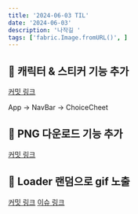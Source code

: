 ```yaml
---
title: '2024-06-03 TIL'
date: '2024-06-03'
description: '나작길 '
tags: ['fabric.Image.fromURL()', ]
---
```


## 📌 캐릭터 & 스티커 기능 추가
[커밋 링크](https://github.com/anonymousRecords/my-precious-gil/commit/7f82e890b6c83798e45739b0c778c801043eaaef)

App -> NavBar -> ChoiceCheet

## 📌 PNG 다운로드 기능 추가
[커밋 링크](https://github.com/najakgil/my-precious-gil/commit/3bcf34bd10a4e58e76a74f10dd88113a7f242f9d)

## 📌 Loader 랜덤으로 gif 노출
[커밋 링크](https://github.com/anonymousRecords/my-precious-gil/commit/bd2d0b9e513654511c1f6768437d1bfb52591e31)
[이슈 링크](https://github.com/najakgil/my-precious-gil/issues/1)
